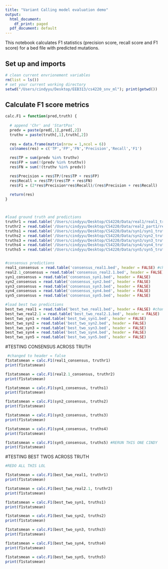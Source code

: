 ```yaml
---
title: "Variant Calling model evaluation demo"
output:
  html_document:
    df_print: paged
  pdf_document: default
---
```


This notebook calculates F1 statistics (precision score, recall score and F1 score) for a bed file with predicted mutations.

## Set up and imports 

```r
# clean current envrionement variables
rm(list = ls())
# set your current working directory
setwd("/Users/cindyyu/Desktop/EEB313/cs4220_snv_ml"); print(getwd())
```


## Calculate F1 score metrics

```r



calc.F1 = function(pred,truth) {
  
  # append 'Chr' and 'StartPos'
  predv = paste(pred[,1],pred[,2])
  truthv = paste(truth[,1],truth[,2])
  
  res = data.frame(matrix(nrow = 1,ncol = 6))
  colnames(res) = c('TP','FP','FN','Precision','Recall','F1')

  res$TP = sum(predv %in% truthv)
  res$FP = sum(!(predv %in% truthv))
  res$FN = sum(!(truthv %in% predv))

  res$Precision = res$TP/(res$TP + res$FP)
  res$Recall = res$TP/(res$TP + res$FN)
  res$F1 = (2*res$Precision*res$Recall)/(res$Precision + res$Recall)
  
  return(res)
}



#load ground truth and predictions 
truthr1 = read.table('/Users/cindyyu/Desktop/CS4220/Data/real1/real1_truth.bed', header = F)
truthr2 = read.table('/Users/cindyyu/Desktop/CS4220/Data/real2_part1/real2_truth_chr1to5.bed', header = F)
truths1 = read.table('/Users/cindyyu/Desktop/CS4220/Data/syn1/syn1_truth.bed', header = F)
truths2 = read.table('/Users/cindyyu/Desktop/CS4220/Data/syn2/syn2_truth.bed', header = F)
truths3 = read.table('/Users/cindyyu/Desktop/CS4220/Data/syn3/syn3_truth.bed', header = F)
truths4 = read.table('/Users/cindyyu/Desktop/CS4220/Data/syn4/syn4_truth.bed', header = F)
truths5 = read.table('/Users/cindyyu/Desktop/CS4220/Data/syn5/syn5_truth.bed', header = F)


#consensus predictions
real1_consensus = read.table('consensus_real1.bed', header = FALSE) #changed to header = false
real2.1_consensus = read.table('consensus_real2.1.bed', header = FALSE)
syn1_consensus = read.table('consensus_syn1.bed', header = FALSE)
syn2_consensus = read.table('consensus_syn2.bed', header = FALSE)
syn3_consensus = read.table('consensus_syn3.bed', header = FALSE)
syn4_consensus = read.table('consensus_syn4.bed', header = FALSE)
syn5_consensus = read.table('consensus_syn5.bed', header = FALSE)

#load best two predictions
best_two_real1 = read.table('best_two_real1.bed', header = FALSE) #changed to header = false
best_two_real2.1 = read.table('best_two_real2.1.bed', header = FALSE)
best_two_syn1 = read.table('best_two_syn1.bed', header = FALSE)
best_two_syn2 = read.table('best_two_syn2.bed', header = FALSE)
best_two_syn3 = read.table('best_two_syn3.bed', header = FALSE)
best_two_syn4 = read.table('best_two_syn4.bed', header = FALSE)
best_two_syn5 = read.table('best_two_syn5.bed', header = FALSE)

```

#TESTING CONSENSUS ACROSS TRUTH
```r
 #changed to header = false
f1statsmean = calc.F1(real1_consensus, truthr1)
print(f1statsmean)

f1statsmean = calc.F1(real2.1_consensus, truthr2)
print(f1statsmean)

f1statsmean = calc.F1(syn1_consensus, truths1)
print(f1statsmean)

f1statsmean = calc.F1(syn2_consensus, truths2)
print(f1statsmean)

f1statsmean = calc.F1(syn3_consensus, truths3)
print(f1statsmean)

f1statsmean = calc.F1(syn4_consensus, truths4)
print(f1statsmean)

f1statsmean = calc.F1(syn5_consensus, truths5) #RERUN THIS ONE CINDY
print(f1statsmean)

```
#TESTING BEST TWOS ACROSS TRUTH
```r
#REDO ALL THIS LOL

f1statsmean = calc.F1(best_two_real1, truthr1)
print(f1statsmean)

f1statsmean = calc.F1(best_two_real2.1, truthr2)
print(f1statsmean)

f1statsmean = calc.F1(best_two_syn1, truths1)
print(f1statsmean)

f1statsmean = calc.F1(best_two_syn2, truths2)
print(f1statsmean)

f1statsmean = calc.F1(best_two_syn3, truths3)
print(f1statsmean)

f1statsmean = calc.F1(best_two_syn4, truths4)
print(f1statsmean)

f1statsmean = calc.F1(best_two_syn5, truths5)
print(f1statsmean)
```

